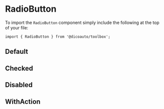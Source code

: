 
<Meta of={RadioStories} />

# RadioButton

To import the `RadioButton` component simply include the following at the top of your file:

```
import { RadioButton } from '@dicoauto/toolbox';
```

## Default

<Canvas of={RadioStories.Default} />

## Checked

<Canvas of={RadioStories.Checked} />

## Disabled

<Canvas of={RadioStories.Disabled} />

## WithAction

<Canvas of={RadioStories.WithAction} />
